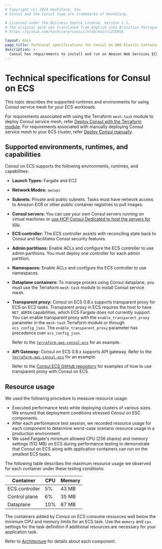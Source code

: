 ```yaml
---
# Copyright (c) 2024 HashiCorp, Inc.
# Consul and the Consul logo are trademarks of HashiCorp.

# Licensed under the Business Source License, Version 1.1.
# The original work was translated from English into Brazilian Portuguese.
# https://github.com/hashicorp/consul/blob/main/LICENSE

layout: docs
page_title: Technical specifications for Consul on AWS Elastic Container Service (ECS)
description: >-
  Consul has requirements to install and run on Amazon Web Services ECS. Learn about Consul's requirements for Fargate and EC2, including network mode and subnet information, as well as server, routing, and ACL controller considerations.
---
```


# Technical specifications for Consul on ECS

This topic describes the supported runtimes and environments for using Consul service mesh for your ECS workloads.

For requirements associated with using the Terraform `mesh-task` module to deploy Consul service mesh, refer [Deploy Consul with the Terraform module](/consul/docs/register/service/ecs/). For requirements associated with manually deploying Consul service mesh to your ECS cluster, refer [Deploy Consul manually](/consul/docs/register/service/ecs/manual).

## Supported environments, runtimes, and capabilities

Consul on ECS supports the following environments, runtimes, and capabilities:

- **Launch Types:** Fargate and EC2
- **Network Modes:** `awsvpc`
- **Subnets:** Private and public subnets. Tasks must have network access to Amazon ECR or other public container registries to pull images.
- **Consul servers:** You can use your own Consul servers running on virtual machines or [use HCP Consul Dedicated to host the servers for you](/hcp/docs/consul/dedicated).
- **ECS controller:** The ECS controller assists with reconciling state back to Consul and facilitates Consul security features.
- **Admin partitions:** <EnterpriseAlert inline/> Enable ACLs and configure the ECS controller to use admin partitions. You must deploy one controller for each admin partition.
- **Namespaces:** <EnterpriseAlert inline/> Enable ACLs and configure the ECS controller to use namespaces.
- **Dataplane containers:** To manage proxies using Consul dataplane, you must use the Terraform `mesh-task` module to install Consul service mesh.
- **Transparent proxy:** Consul on ECS 0.8.x supports transparent proxy for ECS on EC2 tasks. Transparent proxy in ECS requires the host to have `NET_ADMIN` capabilities, which ECS Fargate does not currently support. You can enable transparent proxy with the `enable_transparent_proxy` parameter in the `mesh-task` Terraform module or through `ecs_config_json`. The `enable_transparent_proxy` parameter has precedence over `ecs_config_json`.

  Refer to the [`terraform-aws-consul-ecs`](https://github.com/hashicorp/terraform-aws-consul-ecs/tree/main/examples/dev-server-ec2-transparent-proxy) for an example.
- **API Gateway:** Consul on ECS 0.8.x supports API gateway. Refer to the [`terraform-aws-consul-ecs`](https://github.com/hashicorp/terraform-aws-consul-ecs/tree/main/examples/api-gateway) for an example.

  Refer to the [Consul ECS GitHub repository](https://github.com/hashicorp/terraform-aws-consul-ecs/tree/main/examples/dev-server-ec2-transparent-proxy) for examples of how to use transparent proxy with Consul on ECS.

## Resource usage

We used the following procedure to measure resource usage:

- Executed performance tests while deploying clusters of various sizes. We
  ensured that deployment conditions stressed Consul on ESC components.
- After each performance test session, we recorded resource usage for each
  component to determine worst-case scenario resource usage in a production
  environment.
- We used Fargate's minimum allowed CPU (256 shares) and memory settings (512
  MB) on ECS during performance testing to demonstrate that Consul on ECS along
  with application containers can run on the smallest ECS tasks.

The following table describes the maximum resource usage we observed for each container under these testing conditions:

| Container      | CPU | Memory |
| -------------- | --- | ------ |
| ECS controller | 5%  | 43 MB  |
| Control plane  | 6%  | 35 MB  |
| Dataplane      | 10% | 87 MB  |

The containers added by Consul on ECS consume resources well below the minimum CPU and
memory limits for an ECS task. Use the `memory` and `cpu` settings for the task definition
if additional resources are necessary for your application task.

Refer to [Architecture](/consul/docs/reference/architecture/ecs) for details about each component.
